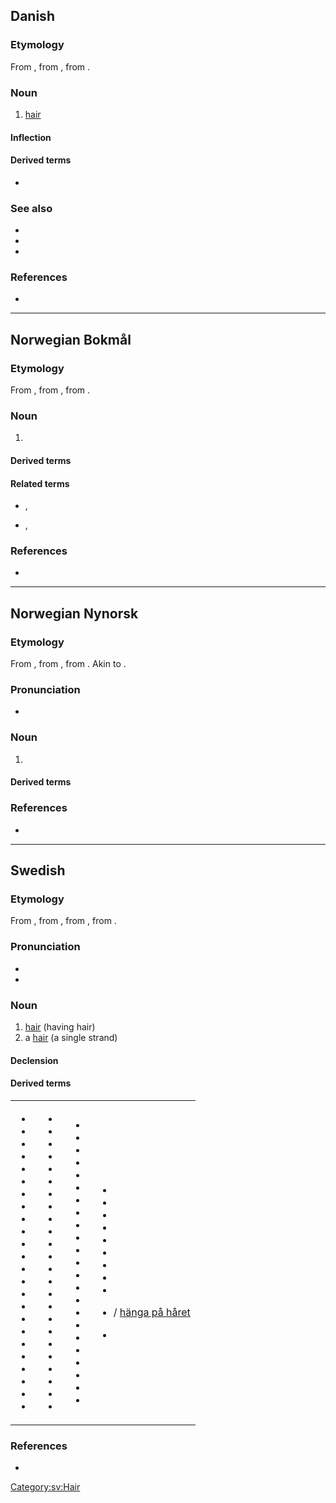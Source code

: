 {{also|har|Har|hár|Hár|hār|här|Appendix:Variations of "har"}}
==Danish==

===Etymology===
From {{der|da|non|hár}}, from {{der|da|gem-pro|*hērą}}, from {{der|da|ine-pro|*keres-||rough hair, bristle}}.

===Noun===
{{wikipedia|lang=da}}
{{da-noun|et}}

# [[hair]]

====Inflection====
{{da-noun-infl|et}}

====Derived terms====
* {{l|da|knurhår|g=n}}

===See also===
* {{l|da|bakkenbart|g=c}}
* {{l|da|overskæg|g=n}}
* {{l|da|skæg|g=n}}

===References===
* {{R:Den Danske Ordbog}}

----

==Norwegian Bokmål==
{{wikipedia|lang=no}}

===Etymology===
From {{der|nb|non|hár}}, from {{der|nb|gem-pro|*hērą}}, from {{der|nb|ine-pro|*keres-||rough hair, bristle}}.

===Noun===
{{nb-noun-n1}} {{q|both countable and uncountable}}

# {{l|en|hair}}

====Derived terms====
{{der3-u|lang=nb
|hårbørste
|hårbøyle
|hårfeste
|hårføner
|hårklipp
|hårnål
|hårreisende
|hårrull
|hårspray
|hårstil
|hårstrikk
|kjønnshår
}}

====Related terms====
* {{l|nb|behåret}}, {{l|nb|behåra}}
* {{l|nb|håret}}, {{l|nb|hårete}}

===References===
* {{R:The Bokmål Dictionary}}

----

==Norwegian Nynorsk==
{{wikipedia|lang=nn}}

===Etymology===
From {{der|nn|non|hár}}, from {{der|nn|gem-pro|*hērą}}, from {{der|nn|ine-pro|*keres-||rough hair, bristle}}. Akin to {{cog|en|hair}}.

===Pronunciation===
* {{IPA|/hoːr/|lang=no}}

===Noun===
{{nn-noun-n1}} {{q|both countable and uncountable}}

# {{l|en|hair}}

====Derived terms====
{{der3-u|lang=nn
|hårbørste
|hårklipp
|hårnål
|hårreisande
|hårrull
|hårspray
|hårstil
|hårstrikk
|kjønnshår
}}

===References===
* {{R:The Nynorsk Dictionary}}

----

==Swedish==

===Etymology===
From {{inh|sv|gmq-osw|har|hār}}, from {{inh|sv|non|hár}}, from {{inh|sv|gem-pro|*hērą}}, from {{der|sv|ine-pro|*keres-||rough hair, bristle}}.

===Pronunciation===
* {{IPA|/hoːr/|lang=sv}}
* {{audio|Sv-hår.ogg|audio|lang=sv}}

===Noun===
{{wikipedia|lang=sv}}
{{sv-noun|n}}

# [[hair]] (having hair)
# a [[hair]] (a single strand)

====Declension====
{{sv-infl-noun-n-zero}}

====Derived terms====
{|
|- valign=top
|
* {{l|sv|ansiktshår}}
* {{l|sv|huvudhår}}
* {{l|sv|håra}}
* {{l|sv|håravfall}}
* {{l|sv|hårbalsam}}
* {{l|sv|hårband}}
* {{l|sv|hårbeklädd}}
* {{l|sv|hårbeklädnad}}
* {{l|sv|hårbevuxen}}
* {{l|sv|hårbeväxt}}
* {{l|sv|hårboll}}
* {{l|sv|hårborste}}
* {{l|sv|hårborttagning}}
* {{l|sv|hårbotten}}
* {{l|sv|hårbuckla}}
* {{l|sv|hårburr}}
* {{l|sv|hårdra}}
* {{l|sv|hårfager}}
* {{l|sv|hårfin}}
* {{l|sv|hårfinhet}}
* {{l|sv|hårfläta}}
* {{l|sv|hårfrissa}}
* {{l|sv|hårfrisyr}}
* {{l|sv|hårfrisör}}
|
* {{l|sv|hårfrisörska}}
* {{l|sv|hårfärg}}
* {{l|sv|hårfärgning}}
* {{l|sv|hårfäste}}
* {{l|sv|hårfön}}
* {{l|sv|hårgelé}}
* {{l|sv|hårig}}
* {{l|sv|hårighet}}
* {{l|sv|hårklippning}}
* {{l|sv|hårklyveri}}
* {{l|sv|hårklämma}}
* {{l|sv|hårknut}}
* {{l|sv|hårkors}}
* {{l|sv|hårkärl}}
* {{l|sv|hårlock}}
* {{l|sv|hårlugg}}
* {{l|sv|hårläggning}}
* {{l|sv|hårlös}}
* {{l|sv|hårlöshet}}
* {{l|sv|hårman}}
* {{l|sv|hårmode}}
* {{l|sv|hårmousse}}
* {{l|sv|hårnål}}
* {{l|sv|hårnät}}
|
* {{l|sv|hårolja}}
* {{l|sv|hårpensel}}
* {{l|sv|hårpiska}}
* {{l|sv|hårpomada}}
* {{l|sv|hårpung}}
* {{l|sv|hårrem}}
* {{l|sv|hårresande}}
* {{l|sv|hårrörskärl}}
* {{l|sv|hårsbredd}}
* {{l|sv|hårschampo}}
* {{l|sv|hårslinga}}
* {{l|sv|hårsmån}}
* {{l|sv|hårsnodd}}
* {{l|sv|hårspray}}
* {{l|sv|hårsprej}}
* {{l|sv|hårspänne}}
* {{l|sv|hårstrå}}
* {{l|sv|hårsvall}}
* {{l|sv|hårsäck}}
* {{l|sv|hårtest}}
* {{l|sv|hårtofs}}
* {{l|sv|hårtork}}
* {{l|sv|hårtott}}
|
* {{l|sv|hårtuss}}
* {{l|sv|hårtvättning}}
* {{l|sv|hårtång}}
* {{l|sv|håruppsättning}}
* {{l|sv|hårvalk}}
* {{l|sv|hårvatten}}
* {{l|sv|hårvirvel}}
* {{l|sv|hårvård}}
* {{l|sv|hårväxt}}
* {{l|sv|hänga på ett hår}} / [[hänga på håret]]
* {{l|sv|morrhår}}
|}

===References===
* {{R:SAOL|hår|h%e5r}}

[[Category:sv:Hair]]